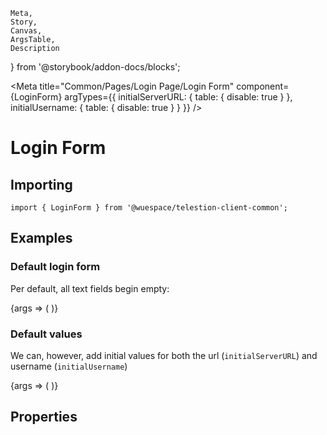 	Meta,
	Story,
	Canvas,
	ArgsTable,
	Description
} from '@storybook/addon-docs/blocks';

<Meta
	title="Common/Pages/Login Page/Login Form"
	component={LoginForm}
	argTypes={{
		initialServerURL: { table: { disable: true } },
		initialUsername: { table: { disable: true } }
	}}
/>

# Login Form

<Description of={LoginForm} />

## Importing

```tsx
import { LoginForm } from '@wuespace/telestion-client-common';
```

## Examples

### Default login form

Per default, all text fields begin empty:

<Canvas>
	<Story name="Default" inline={false} height={'512px'} args={{}}>
		{args => (
			<CommonWrapper>
				<LoginPage>
					<LoginForm {...args} />
				</LoginPage>
			</CommonWrapper>
		)}
	</Story>
</Canvas>

### Default values

We can, however, add initial values for both the url (`initialServerURL`) and username (`initialUsername`)

<Canvas>
	<Story
		name="With default url and username"
		inline={false}
		height={'512px'}
		args={{
			initialServerURL: 'http://localhost:4873/bridge',
			initialUsername: 'alice'
		}}
	>
		{args => (
			<CommonWrapper>
				<LoginPage>
					<LoginForm {...args} />
				</LoginPage>
			</CommonWrapper>
		)}
	</Story>
</Canvas>

## Properties

<ArgsTable of={LoginForm} />
